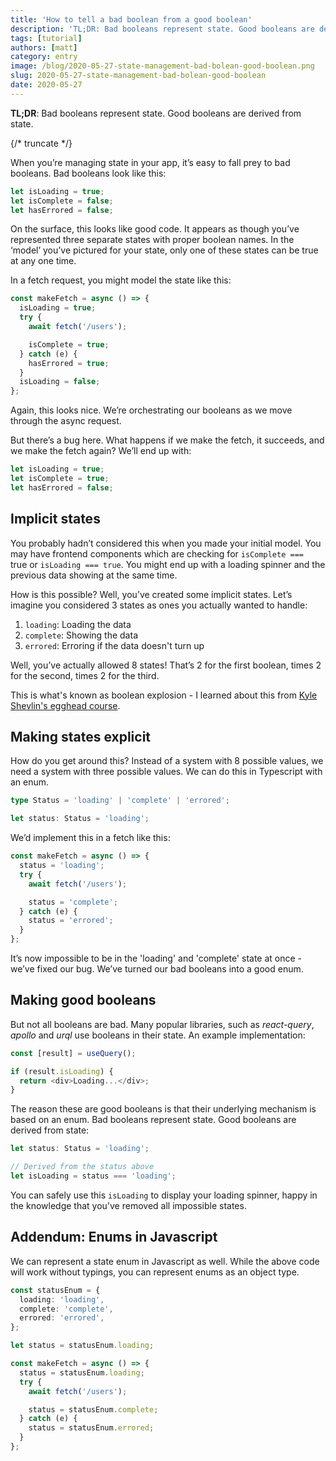 ```yaml
---
title: 'How to tell a bad boolean from a good boolean'
description: 'TL;DR: Bad booleans represent state. Good booleans are derived from state'
tags: [tutorial]
authors: [matt]
category: entry
image: /blog/2020-05-27-state-management-bad-bolean-good-boolean.png
slug: 2020-05-27-state-management-bad-bolean-good-boolean
date: 2020-05-27
---
```


**TL;DR**: Bad booleans represent state. Good booleans are derived from state.

{/* truncate */}

When you’re managing state in your app, it’s easy to fall prey to bad booleans. Bad booleans look like this:

```js
let isLoading = true;
let isComplete = false;
let hasErrored = false;
```

On the surface, this looks like good code. It appears as though you’ve represented three separate states with proper boolean names. In the ‘model’ you’ve pictured for your state, only one of these states can be true at any one time.

In a fetch request, you might model the state like this:

```js
const makeFetch = async () => {
  isLoading = true;
  try {
    await fetch('/users');

    isComplete = true;
  } catch (e) {
    hasErrored = true;
  }
  isLoading = false;
};
```

Again, this looks nice. We’re orchestrating our booleans as we move through the async request.

But there’s a bug here. What happens if we make the fetch, it succeeds, and we make the fetch again? We’ll end up with:

```js
let isLoading = true;
let isComplete = true;
let hasErrored = false;
```

## Implicit states

You probably hadn’t considered this when you made your initial model. You may have frontend components which are checking for `isComplete === ` true or `isLoading === true`. You might end up with a loading spinner and the previous data showing at the same time.

How is this possible? Well, you’ve created some implicit states. Let’s imagine you considered 3 states as ones you actually wanted to handle:

1. `loading`: Loading the data
2. `complete`: Showing the data
3. `errored`: Erroring if the data doesn't turn up

Well, you’ve actually allowed 8 states! That’s 2 for the first boolean, times 2 for the second, times 2 for the third.

This is what's known as boolean explosion - I learned about this from [Kyle Shevlin's egghead course](https://egghead.io/lessons/javascript-eliminate-boolean-explosion-by-enumerating-states).

## Making states explicit

How do you get around this? Instead of a system with 8 possible values, we need a system with three possible values. We can do this in Typescript with an enum.

```ts
type Status = 'loading' | 'complete' | 'errored';

let status: Status = 'loading';
```

We’d implement this in a fetch like this:

```ts
const makeFetch = async () => {
  status = 'loading';
  try {
    await fetch('/users');

    status = 'complete';
  } catch (e) {
    status = 'errored';
  }
};
```

It’s now impossible to be in the 'loading' and 'complete' state at once - we’ve fixed our bug. We’ve turned our bad booleans into a good enum.

## Making good booleans

But not all booleans are bad. Many popular libraries, such as _react-query_, _apollo_ and _urql_ use booleans in their state. An example implementation:

```js
const [result] = useQuery();

if (result.isLoading) {
  return <div>Loading...</div>;
}
```

The reason these are good booleans is that their underlying mechanism is based on an enum. Bad booleans represent state. Good booleans are derived from state:

```js
let status: Status = 'loading';

// Derived from the status above
let isLoading = status === 'loading';
```

You can safely use this `isLoading` to display your loading spinner, happy in the knowledge that you've removed all impossible states.

## Addendum: Enums in Javascript

We can represent a state enum in Javascript as well. While the above code will work without typings, you can represent enums as an object type.

```ts
const statusEnum = {
  loading: 'loading',
  complete: 'complete',
  errored: 'errored',
};

let status = statusEnum.loading;

const makeFetch = async () => {
  status = statusEnum.loading;
  try {
    await fetch('/users');

    status = statusEnum.complete;
  } catch (e) {
    status = statusEnum.errored;
  }
};
```
